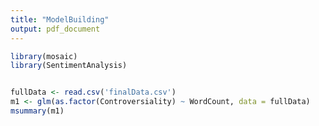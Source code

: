 ```yaml
---
title: "ModelBuilding"
output: pdf_document
---
```


```r
library(mosaic)
library(SentimentAnalysis)


fullData <- read.csv('finalData.csv')
m1 <- glm(as.factor(Controversiality) ~ WordCount, data = fullData)
msummary(m1)
```


